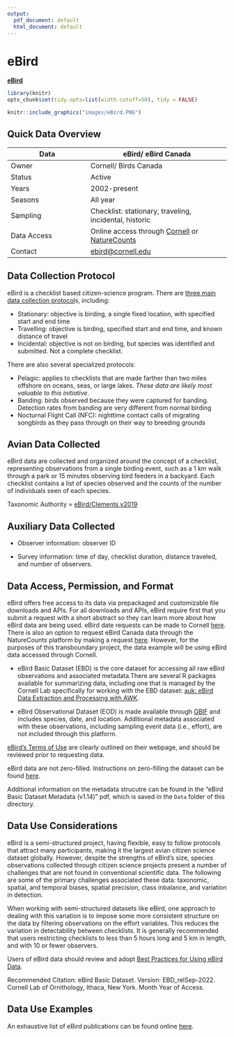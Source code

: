```yaml
---
output:
  pdf_document: default
  html_document: default
---
```


# eBird {#eBird6}

[**eBird**](https://ebird.org/home)

```r

library(knitr)
opts_chunk$set(tidy.opts=list(width.cutoff=50), tidy = FALSE)

```

```r
knitr::include_graphics("images/eBird.PNG")
```

## Quick Data Overview {#eBird6.1}

| Data        | eBird/ eBird Canada                                                                                                                                                 |
|--------------------------|----------------------------------------------|
| Owner       | Cornell/ Birds Canada                                                                                                                                               |
| Status      | Active                                                                                                                                                              |
| Years       | 2002-present                                                                                                                                                        |
| Seasons     | All year                                                                                                                                                            |
| Sampling    | Checklist: stationary, traveling, incidental, historic                                                                                                              |
| Data Access | Online access through [Cornell](https://science.ebird.org/en/status-and-trends/download-data) or [NatureCounts](https://naturecounts.ca/nc/default/searchquery.jsp) |
| Contact     | [ebird\@cornell.edu](mailto:ebird@cornell.edu){.email}                                                                                                              |

## Data Collection Protocol {#eBird6.2}

eBird is a checklist based citizen-science program. There are [three main data collection protocol](https://support.ebird.org/en/support/solutions/articles/48000950859-guide-to-ebird-protocols#anchorStationarys)s, including:

-   Stationary: objective is birding, a single fixed location, with specified start and end time
-   Travelling: objective is birding, specified start and end time, and known distance of travel
-   Incidental: objective is not on birding, but species was identified and submitted. Not a complete checklist.

There are also several specialized protocols:

-   Pelagic: applies to checklists that are made farther than two miles offshore on oceans, seas, or large lakes. *These data are likely most valuable to this initiative*.
-   Banding: birds observed because they were captured for banding. Detection rates from banding are very different from normal birding
-   Nocturnal Flight Call (NFC): nighttime contact calls of migrating songbirds as they pass through on their way to breeding grounds

## Avian Data Collected {#eBird6.3}

eBird data are collected and organized around the concept of a checklist, representing observations from a single birding event, such as a 1 km walk through a park or 15 minutes observing bird feeders in a backyard. Each checklist contains a list of species observed and the counts of the number of individuals seen of each species.

Taxonomic Authority = [eBird/Clements v2019](https://www.birds.cornell.edu/clementschecklist?__hstc=60209138.6f747e6e23a2f1b7014cf372ca892894.1544132358313.1566237656917.1566240564794.714&__hssc=60209138.3.1566240564794&__hsfp=2467889448)

## Auxiliary Data Collected {#eBird6.4}

-   Observer information: observer ID

-   Survey information: time of day, checklist duration, distance traveled, and number of observers.

## Data Access, Permission, and Format {#eBird6.5}

eBird offers free access to its data via prepackaged and customizable file downloads and APIs. For all downloads and APIs, eBird require first that you submit a request with a short abstract so they can learn more about how eBird data are being used. eBird date requests can be made to Cornell [here](https://ebird.org/data/request). There is also an option to request eBird Canada data through the NatureCounts platform by making a request [here](https://naturecounts.ca/nc/default/searchquery.jsp). However, for the purposes of this transboundary project, the data example will be using eBird data accessed through Cornell.

-   eBird Basic Dataset (EBD) is the core dataset for accessing all raw eBird observations and associated metadata.There are several R packages available for summarizing data, including one that is managed by the Cornell Lab specifically for working with the EBD dataset: [auk: eBird Data Extraction and Processing with AWK](https://cornelllabofornithology.github.io/auk/).

-   eBird Observational Dataset (EOD) is made available through [GBIF](https://www.gbif.org/) and includes species, date, and location. Additional metadata associated with these observations, including sampling event data (i.e., effort), are not included through this platform.

[eBird's Terms of Use](https://www.birds.cornell.edu/home/ebird-data-access-terms-of-use/) are clearly outlined on their webpage, and should be reviewed prior to requesting data.

eBird data are not zero-filled. Instructions on zero-filling the dataset can be found [here](https://cornelllabofornithology.github.io/ebird-best-practices/ebird.html#ebird-zf).

Additional information on the metadata strucutre can be found in the "eBird Basic Dataset Metadata (v1.14) " pdf, which is saved in the `Data` folder of this directory.

## Data Use Considerations {#eBird6.6}

eBird is a semi-structured project, having flexible, easy to follow protocols that attract many participants, making it the largest avian citizen science dataset globally. However, despite the strengths of eBird's size, species observations collected through citizen science projects present a number of challenges that are not found in conventional scientific data. The following are some of the primary challenges associated these data: taxonomic, spatial, and temporal biases, spatial precision, class inbalance, and variation in detection.

When working with semi-structured datasets like eBird, one approach to dealing with this variation is to impose some more consistent structure on the data by filtering observations on the effort variables. This reduces the variation in detectability between checklists. It is generally recommended that users restricting checklists to less than 5 hours long and 5 km in length, and with 10 or fewer observers.

Users of eBird data should review and adopt [Best Practices for Using eBird Data](https://cornelllabofornithology.github.io/ebird-best-practices/).

Recommended Citation: eBird Basic Dataset. Version: EBD_relSep-2022. Cornell Lab of Ornithology, Ithaca, New York. Month Year of Access.

## Data Use Examples {#eBird6.7}

An exhaustive list of eBird publications can be found online [here](https://ebird.org/about/publications/). 